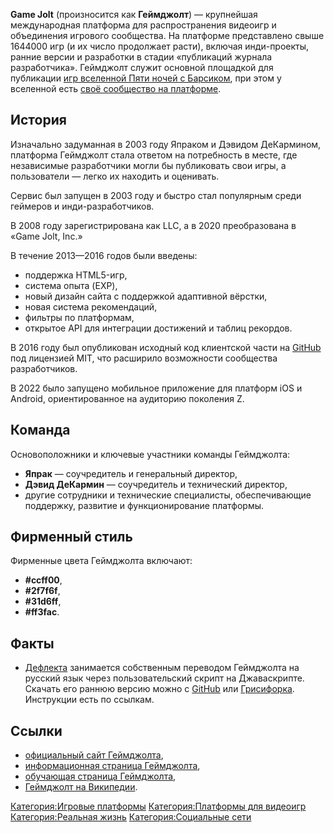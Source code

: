 {{Карточка сайта
| Название             = Game Jolt
| Логотип              = Логотип Геймджолта.png
| Размер логотипа      = 200px
| Ссылка               = https://www.gamejolt.com
| Коммерческий         = да
| Тип                  = социальная латформа для игр, геймеров и создателей контента
| Регистрация          = необязательна
| Основатели           = Япрак и Дэвид ДеКармин
| Дата основания       = 2003
| Страна происхождения = США
| Владелец             = Game Jolt, Inc.
| Текущее состояние    = активен
}}'''Game Jolt''' (произносится как '''Геймджолт''') — крупнейшая международная платформа для распространения видеоигр и объединения игрового сообщества. На платформе представлено свыше 1644000 игр (и их число продолжает расти), включая инди-проекты, ранние версии и разработки в стадии «публикаций журнала разработчика». Геймджолт служит основной площадкой для публикации [[Игры вселенной Пяти ночей с Барсиком|игр вселенной Пяти ночей с Барсиком]], при этом у вселенной есть [https://gamejolt.com/c/fnwbarsik-uzhyfv своё сообщество на платформе].

== История ==
Изначально задуманная в 2003 году Япраком и Дэвидом ДеКармином, платформа Геймджолт стала ответом на потребность в месте, где независимые разработчики могли бы публиковать свои игры, а пользователи — легко их находить и оценивать.

Сервис был запущен в 2003 году и быстро стал популярным среди геймеров и инди-разработчиков.

В 2008 году зарегистрирована как LLC, а в 2020 преобразована в «Game Jolt, Inc.»

В течение 2013—2016 годов были введены:

* поддержка HTML5-игр,
* система опыта (EXP),
* новый дизайн сайта с поддержкой адаптивной вёрстки,
* новая система рекомендаций,
* фильтры по платформам,
* открытое API для интеграции достижений и таблиц рекордов.

В 2016 году был опубликован исходный код клиентской части на [[GitHub]] под лицензией MIT, что расширило возможности сообщества разработчиков.

В 2022 было запущено мобильное приложение для платформ iOS и Android, ориентированное на аудиторию поколения Z.

== Команда ==
Основоположники и ключевые участники команды Геймджолта:

* '''Япрак''' — соучредитель и генеральный директор,
* '''Дэвид ДеКармин''' — соучредитель и технический директор,
* другие сотрудники и технические специалисты, обеспечивающие поддержку, развитие и функционирование платформы.


== Фирменный стиль ==
Фирменные цвета Геймджолта включают:

* '''#ccff00''',
* '''#2f7f6f''',
* '''#31d6ff''',
* '''#ff3fac'''.

== Факты ==
* [[Дефлекта]] занимается собственным переводом Геймджолта на русский язык через пользовательский скрипт на Джаваскрипте. Скачать его раннюю версию можно с [https://github.com/RushanM/GameJolt-Russian-Translation GitHub] или [https://greasyfork.org/ru/scripts/496844-game-jolt-russian-translation Грисифорка]. Инструкции есть по ссылкам.

== Ссылки ==
* [https://gamejolt.com официальный сайт Геймджолта],
* [https://gamejolt.com/about информационная страница Геймджолта],
* [https://gamejolt.com/learn обучающая страница Геймджолта],
* [https://ru.wikipedia.org/wiki/Game_Jolt Геймджолт на Википедии].

[[Категория:Игровые платформы]]
[[Категория:Платформы для видеоигр]]
[[Категория:Реальная жизнь]]
[[Категория:Социальные сети]]
